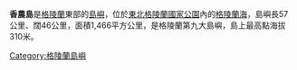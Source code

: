 {{Infobox Islands
| name             = 香農島
| image name       =
| image caption    =
| image size       =
| locator map      =
| native name      = Shannon
| native name link = 
| nickname         =
| location         = [[格陵蘭|格陵蘭]]
| coordinates      = {{coord|75|10|N|18|20|W|type:isle_scale:1000000|display=inline,title}}
| archipelago      =
| total islands    =
| major islands    =
| area_km2         =  1466      <!-- | area             = 1466 km² -->
| highest mount    =
| elevation_m =
| country          = Greenland
| country admin divisions title     =
| country admin divisions           =
| country admin divisions title 1   =
| country admin divisions 1         =
| country admin divisions title 2   =
| country admin divisions 2         =
| country capital city              =
| country largest city              =
| country largest city population   =
| country leader title              =
| country leader name               =
| country 1                         =
| country 1 admin divisions title   =
| country 1 admin divisions         =
| country 1 capital city            =
| country 1 largest city            =
| country 1 largest city population =
| country 1 leader title            =
| country 1 leader name             =
| country 2                         =
| country 2 admin divisions title   =
| country 2 admin divisions         =
| country 2 capital city            =
| country 2 largest city            =
| country 2 largest city population =
| country 2 leader title            =
| country 2 leader name             =
| population       = 0
| population as of =
| density_km2 =
| ethnic groups    =
}}

'''香農島'''是[[格陵蘭|格陵蘭]]東部的[[島嶼|島嶼]]，位於[[東北格陵蘭國家公園|東北格陵蘭國家公園]]內的[[格陵蘭海|格陵蘭海]]，島嶼長57公里、闊46公里，面積1,466平方公里，是格陵蘭第九大島嶼，島上最高點海拔310米。

{{Greenland-stub}}

[[Category:格陵蘭島嶼|Category:格陵蘭島嶼]]